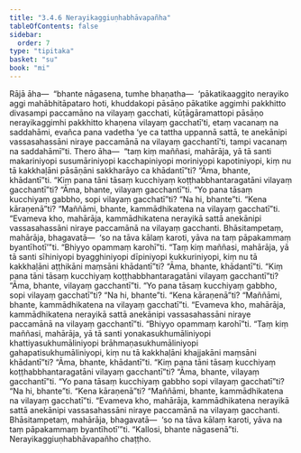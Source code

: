 ```yaml
---
title: "3.4.6 Nerayikaggiuṇhabhāvapañha"
tableOfContents: false
sidebar:
  order: 7
type: "tipitaka"
basket: "su"
book: "mi"
---
```



<DynamicBreadcrumb />

<Division number="68" book="mi">

<Paragraph number="340" book="mi">
Rājā āha—  “bhante nāgasena, tumhe bhaṇatha—  ‘pākatikaaggito nerayiko aggi mahābhitāpataro hoti, khuddakopi pāsāṇo pākatike aggimhi pakkhitto divasampi paccamāno na vilayaṃ gacchati, kūṭāgāramattopi pāsāṇo nerayikaggimhi pakkhitto khaṇena vilayaṃ gacchatī’ti, etaṃ vacanaṃ na saddahāmi, evañca pana vadetha ‘ye ca tattha uppannā sattā, te anekānipi vassasahassāni niraye paccamānā na vilayaṃ gacchantī’ti, tampi vacanaṃ na saddahāmī”ti.
</Paragraph>

<Paragraph number="341" book="mi">
Thero āha—  “taṃ kiṃ maññasi, mahārāja, yā tā santi makariniyopi susumāriniyopi kacchapiniyopi moriniyopi kapotiniyopi, kiṃ nu tā kakkhaḷāni pāsāṇāni sakkharāyo ca khādantī”ti? “Āma, bhante, khādantī”ti. “Kiṃ pana tāni tāsaṃ kucchiyaṃ koṭṭhabbhantaragatāni vilayaṃ gacchantī”ti? “Āma, bhante, vilayaṃ gacchantī”ti. “Yo pana tāsaṃ kucchiyaṃ gabbho, sopi vilayaṃ gacchatī”ti? “Na hi, bhante”ti. “Kena kāraṇenā”ti? “Maññāmi, bhante, kammādhikatena na vilayaṃ gacchatī”ti. “Evameva kho, mahārāja, kammādhikatena nerayikā sattā anekānipi vassasahassāni niraye paccamānā na vilayaṃ gacchanti. Bhāsitampetaṃ, mahārāja, bhagavatā—  ‘so na tāva kālaṃ karoti, yāva na taṃ pāpakammaṃ byantīhotī’”ti.
</Paragraph>

<Paragraph number="342" book="mi">
“Bhiyyo opammaṃ karohī”ti. “Taṃ kiṃ maññasi, mahārāja, yā tā santi sīhiniyopi byagghiniyopi dīpiniyopi kukkuriniyopi, kiṃ nu tā kakkhaḷāni aṭṭhikāni maṃsāni khādantī”ti? “Āma, bhante, khādantī”ti. “Kiṃ pana tāni tāsaṃ kucchiyaṃ koṭṭhabbhantaragatāni vilayaṃ gacchantī”ti? “Āma, bhante, vilayaṃ gacchantī”ti. “Yo pana tāsaṃ kucchiyaṃ gabbho, sopi vilayaṃ gacchatī”ti? “Na hi, bhante”ti. “Kena kāraṇenā”ti? “Maññāmi, bhante, kammādhikatena na vilayaṃ gacchatī”ti. “Evameva kho, mahārāja, kammādhikatena nerayikā sattā anekānipi vassasahassāni niraye paccamānā na vilayaṃ gacchantī”ti.
</Paragraph>

<Paragraph number="343" book="mi">
“Bhiyyo opammaṃ karohī”ti. “Taṃ kiṃ maññasi, mahārāja, yā tā santi yonakasukhumāliniyopi khattiyasukhumāliniyopi brāhmaṇasukhumāliniyopi gahapatisukhumāliniyopi, kiṃ nu tā kakkhaḷāni khajjakāni maṃsāni khādantī”ti? “Āma, bhante, khādantī”ti. “Kiṃ pana tāni tāsaṃ kucchiyaṃ koṭṭhabbhantaragatāni vilayaṃ gacchantī”ti? “Āma, bhante, vilayaṃ gacchantī”ti. “Yo pana tāsaṃ kucchiyaṃ gabbho sopi vilayaṃ gacchatī”ti? “Na hi, bhante”ti. “Kena kāraṇenā”ti? “Maññāmi, bhante, kammādhikatena na vilayaṃ gacchatī”ti. “Evameva kho, mahārāja, kammādhikatena nerayikā sattā anekānipi vassasahassāni niraye paccamānā na vilayaṃ gacchanti. Bhāsitampetaṃ, mahārāja, bhagavatā—  ‘so na tāva kālaṃ karoti, yāva na taṃ pāpakammaṃ byantīhotī’”ti.
</Paragraph>

<Paragraph number="344" book="mi">
“Kallosi, bhante nāgasenā”ti.

</Paragraph>
</Division>

<Paragraph number="345" type="center" book="mi">
Nerayikaggiuṇhabhāvapañho chaṭṭho.
</Paragraph>